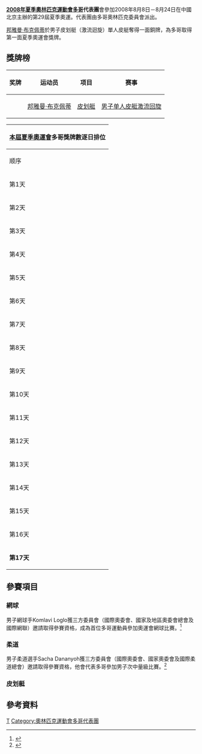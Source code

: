 {{Infobox Country Olympics
|NOC=TOG
|games=2008年夏季
|competitors=3
|sports=3
|bronze=1
|total=1
|rank=81
|flagbearer=[[邦雅曼·布克佩蒂|邦雅曼·布克佩蒂]]
}}

'''[[2008年夏季奧林匹克運動會|2008年夏季奧林匹克運動會]][[多哥|多哥]]代表團'''會參加2008年8月8日－8月24日在中國北京主辦的第29屆夏季奧運。代表團由多哥奧林匹克委員會派出。

[[邦雅曼·布克佩蒂|邦雅曼·布克佩蒂]]於男子皮划艇（激流迴旋）單人皮艇奪得一面銅牌，為多哥取得第一面夏季奧運會獎牌。

== 獎牌榜 ==
{| class="wikitable sortable"  style="font-size:88%"
|-bgcolor=#efefef
! 奖牌
! 运动员
! 项目
! 赛事
|-
| {{bronze medal}} || [[邦雅曼·布克佩蒂|邦雅曼·布克佩蒂]] || [[2008年夏季奧林匹克運動會皮划艇比賽|皮划艇]] || [[2008年夏季奧林匹克運動會皮划艇比賽—男子單人皮艇激流迴旋|男子单人皮艇激流回旋]]
|}

{|  class="wikitable" style="font-size:85%" align="right" 
|- bgcolor="#efefef"
!colspan=7|[[2008年夏季奧林匹克運動會|本屆夏季奧運會]]'''多哥獎牌數逐日排位'''
|- style="text-align:center;"
|顺序
|[[2008年8月|8月]]
|'''位次'''
| bgcolor="gold" |金牌
| bgcolor="silver" |银牌
| bgcolor="CC9966" |铜牌
|奖牌
|- style="text-align:center;"
|第1天
|8日
|－
|－
|－
|－
|－
|- style="background:#ccccff; text-align:center;"
|第2天
|9日
|－
|－
|－
|－
|－
|- style="text-align:center;"
|第3天
|10日
|－
|－
|－
|－
|－
|- style="background:#ccccff; text-align:center;"
|第4天
|11日
|－
|－
|－
|－
|－
|- style="text-align:center;"
|第5天
|12日
|35
|0
|0
|1
|1
|- style="background:#ccccff; text-align:center;"
|第6天
|13日
|43
|0
|0
|1
|1
|- style="text-align:center;"
|第7天
|14日
|43
|0
|0
|1
|1
|- style="background:#ccccff; text-align:center;"
|第8天
|15日
|
|0
|0
|1
|1
|- style="text-align:center;"
|第9天
|16日
|
|0
|0
|1
|1
|- style="background:#ccccff; text-align:center;"
|第10天
|17日
|
|0
|0
|1
|1
|- style="text-align:center;"
|第11天
|18日
|
|0
|0
|1
|1
|- style="background:#ccccff; text-align:center;"
|第12天
|19日
|
|0
|0
|1
|1
|- style="text-align:center;"
|第13天
|20日
|
|0
|0
|1
|1
|- style="background:#ccccff; text-align:center;"
|第14天
|21日
|
|
|
|
|
|- style="text-align:center;"
|第15天
|22日
|
|
|
|
|
|- style="background:#ccccff; text-align:center;"
|第16天
|23日
|
|
|
|
|
|- style="background:#ccccff; text-align:center;"
|'''第17天'''
|'''24日'''
|81
|0
|0
|1
|1
|}

== 參賽項目 ==

=== 網球 ===
{{main|2008年夏季奧林匹克運動會網球比賽}}
男子網球手Komlavi Loglo獲三方委員會（國際奧委會、國家及地區奧委會總會及國際網聯）邀請取得參賽資格，成為首位多哥運動員參加奧運會網球比賽。<ref>{{Cite web |url=http://www.itftennis.com/olympics/news/newsarticle.asp?articleid=18514 |title=國際網聯 |accessdate=2008-07-29 |archive-date=2019-08-24 |archive-url=https://web.archive.org/web/20190824013406/https://www.itftennis.com/olympics/news/newsarticle.asp?articleid=18514 |dead-url=no }}</ref> 

=== <!-- 注释出：[[File:Judo_2008.gif|30px]] --> 柔道 ===
{{main|2008年夏季奧林匹克運動會柔道比賽}}
男子柔道選手Sacha Dananyoh獲三方委員會（國際奧委會、國家奧委會及國際柔道總會）邀請取得參賽資格，他會代表多哥參加男子次中量級比賽。<ref>{{Cite web |url=http://beijing.ijf.org/olympics.xls |title=國際柔道總會 |accessdate=2008-07-29 |archive-date=2009-07-22 |archive-url=https://web.archive.org/web/20090722064934/http://beijing.ijf.org/olympics.xls |dead-url=yes }}</ref> 

===  皮划艇 ===
{{main|2008年夏季奧林匹克運動會皮划艇比賽}}

== 參考資料 ==
{{reflist}}

{{NOCin2008SummerOlympics}}

[[Category:2008年夏季奥林匹克运动会代表团|T]]
[[Category:奧林匹克運動會多哥代表團|Category:奧林匹克運動會多哥代表團]]